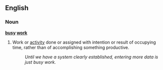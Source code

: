 ==English==
===Noun===
'''[[busy]] [[work]]'''
#{{idiom}} Work or [[activity]] done or assigned with intention or result of occupying time, rather than of accomplishing something productive.
#:''Until we have a system clearly established, entering more data is just busy work.''
